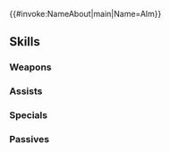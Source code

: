 {{#invoke:NameAbout|main|Name=Alm}}{{HeroPage Tabs}}
{{Hero Infobox
|Name=Alm
|Title=Hero of Prophecy
|artist=新井テル子
|GrowthModifier=None
|WeaponType=Red Sword
|MoveType=Infantry
|Origin=Fire Emblem Echoes: Shadows of Valentia
|Gender=Male
|actorEN=Kyle McCarley
|actorJP=花江夏樹
|releaseDate=April 14, 2017
|poolDate=April 26, 2017
|randomStartTime=2017-04-28T07:00:00Z
|poolRarities=5
|TagID=アルム
|InternalID=119
|cv1=2
|cv2=100100
|description=A brave but kind young warrior, raised by the hero Mycen in Ram Village. His left hand is marked with the Brand. Appears in Fire Emblem Echoes: Shadows of Valentia.
|Properties=specRate_201904,resplendent,embla
|resplendentArtist=西木あれく
|resplendentStartTime=2020-09-10T07:00:00Z
|resplendentEndTime=2020-09-25T06:59:59Z
}}
{{Stats Page
|Lv1HP=21|Lv1ATK=9|Lv1SPD=6|Lv1DEF=6|Lv1RES=5
|GRHP=55|GRATK=55|GRSPD=55|GRDEF=50|GRRES=40
}}
==Skills==
===Weapons===
{{Weapons Table
|weapon1=Iron Sword
|weapon1Default=1
|weapon1Unlock=1
|weapon2=Steel Sword
|weapon2Default=3
|weapon2Unlock=2
|weapon3=Silver Sword
|weapon3Default=4
|weapon3Unlock=3
|weapon4=Falchion (Gaiden)
|weapon4Default=5
|weapon4Unlock=5
}}
===Assists===
{{Assists Table}}
===Specials===
{{Specials Table
|special1=Dragon Gaze
|special1Default=4
|special1Unlock=3
|special2=Draconic Aura
|special2Default=
|special2Unlock=4
}}
===Passives===
{{Passives Table
|passiveA1=Attack +1
|passiveA2=Attack +2
|passiveA3=Attack +3
|passiveA1Unlock=1
|passiveA2Unlock=2
|passiveA3Unlock=4
|passiveB1=Windsweep 1
|passiveB2=Windsweep 2
|passiveB3=Windsweep 3
|passiveB1Unlock=3
|passiveB2Unlock=4
|passiveB3Unlock=5
}}
{{Heroes Navbox}}